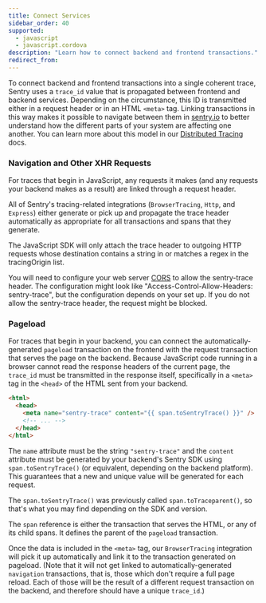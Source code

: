 ```yaml
---
title: Connect Services
sidebar_order: 40
supported:
  - javascript
  - javascript.cordova
description: "Learn how to connect backend and frontend transactions."
redirect_from:
---
```


To connect backend and frontend transactions into a single coherent trace, Sentry uses a `trace_id` value that is propagated between frontend and backend services. Depending on the circumstance, this ID is transmitted either in a request header or in an HTML `<meta>` tag. Linking transactions in this way makes it possible to navigate between them in [sentry.io](https://sentry.io) to better understand how the different parts of your system are affecting one another. You can learn more about this model in our [Distributed Tracing](/product/performance/distributed-tracing/) docs.

### Navigation and Other XHR Requests

For traces that begin in JavaScript, any requests it makes (and any requests your backend makes as a result) are linked through a request header.

All of Sentry's tracing-related integrations (`BrowserTracing`, `Http`, and `Express`) either generate or pick up and propagate the trace header automatically as appropriate for all transactions and spans that they generate.

The JavaScript SDK will only attach the trace header to outgoing HTTP requests whose destination contains a string in or matches a regex in the <PlatformLink to="/performance/instrumentation/automatic-instrumentation/#tracingorigins">tracingOrigin</PlatformLink> list.

<!-- copied from automatic-instrumentation to emphasize this point -->
You will need to configure your web server [CORS](https://developer.mozilla.org/en-US/docs/Web/HTTP/Headers/Access-Control-Allow-Headers) to allow the sentry-trace header. The configuration might look like "Access-Control-Allow-Headers: sentry-trace", but the configuration depends on your set up. If you do not allow the sentry-trace header, the request might be blocked.

### Pageload

For traces that begin in your backend, you can connect the automatically-generated `pageload` transaction on the frontend with the request transaction that serves the page on the backend. Because JavaScript code running in a browser cannot read the response headers of the current page, the `trace_id` must be transmitted in the response itself, specifically in a `<meta>` tag in the `<head>` of the HTML sent from your backend.

```html
<html>
  <head>
    <meta name="sentry-trace" content="{{ span.toSentryTrace() }}" />
    <!-- ... -->
  </head>
</html>
```

The `name` attribute must be the string `"sentry-trace"` and the `content` attribute must be generated by your backend's Sentry SDK using `span.toSentryTrace()` (or equivalent, depending on the backend platform). This guarantees that a new and unique value will be generated for each request.

<Note>

The `span.toSentryTrace()` was previously called `span.toTraceparent()`, so that's what you may find depending on the SDK and version.

</Note>

The `span` reference is either the transaction that serves the HTML, or any of its child spans. It defines the parent of the `pageload` transaction.

Once the data is included in the `<meta>` tag, our `BrowserTracing` integration will pick it up automatically and link it to the transaction generated on pageload. (Note that it will not get linked to automatically-generated `navigation` transactions, that is, those which don't require a full page reload. Each of those will be the result of a different request transaction on the backend, and therefore should have a unique `trace_id`.)
